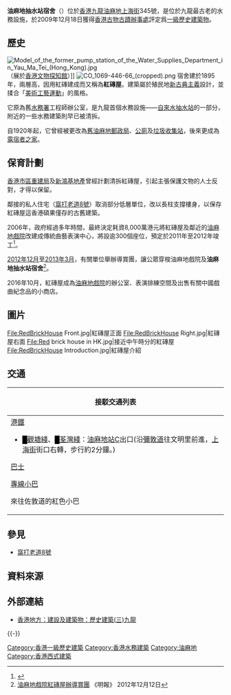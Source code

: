 {{noteTA
|1=zh-hans:艺术与工艺美术运动; zh-tw:美術工藝運動; zh-hk:美術工藝運動
|2=zh-hans:艺术与工艺运动; zh-tw:美術工藝運動; zh-hk:美術工藝運動
}}

{{Coord|22.31234|114.16964|display=title}}

{{Infobox building
| name                 = 前水務署抽水站工程師辦公室<br/><small>Engineer's Office of <br/>the Former Pumping Station,<br/>Water Supplies Department</small>
| native_name          = <big>油麻地抽水站宿舍</big>
| native_name_lang     = zh-hant
| former_names         =
| alternate_names      = 「紅磚屋」
| image                = Engineer's Office of the Former Pumping Station (Hong Kong).jpg
| alt                  = 
| caption              = 完成修葺工程的紅磚屋，上層游廊已恢復原貌；<br>其左後方為「[[窩打老道8號|窩打老道8號]]」，前方道路為[[上海街|上海街]]<br>（攝於2012年初）
| image_size           = 280px
| map_type             = 
| map_alt              = 
| map_caption          = 
| altitude             = 
| building_type        = [[抽水站|抽水站]]
| architectural_style  = [[新古典主義|新古典主義]]建築
| structural_system    = 
| cost                 = 
| ren_cost             =
| location             = {{HKG}}
| address              = [[九龍|九龍]][[油麻地|油麻地]][[上海街|上海街]]344號
| client               = 
| owner                = [[香港政府|香港政府]]
| current_tenants      = 
| landlord             = 
| coordinates          = 
| start_date           = 
| completion_date      = 1895年
| inauguration_date    =
| renovation_date      = 
| demolition_date      = 
| destruction_date     = 
| height               = 
| diameter             = 
| other_dimensions     = 
| floor_count          = 2
| floor_area           = 
| main_contractor      = 
| architect            = 
| architecture_firm    =
| engineer             = [[查維克|查維克]]（Osbert Chadwick）
| embedded             = {{designation list|embed=yes|designation1=HK Grade I|designation1_date=2000}}
| references           = 
}}

'''油麻地抽水站宿舍'''（{{lang-en|Former Pumping Station of Water Supplies Department}}）位於[[香港|香港]][[九龍|九龍]][[油麻地|油麻地]][[上海街|上海街]]345號，是位於九龍最古老的水務設施，於2009年12月18日獲得[[香港古物古蹟辦事處|香港古物古蹟辦事處]]評定爲[[香港一級歷史建築列表|一級歷史建築物]]。

==歷史==
[[File:Model_of_the_former_pump_station_of_the_Water_Supplies_Department_in_Yau_Ma_Tei_(Hong_Kong).jpg|thumb]]<br>（展於[[香港文物探知館|香港文物探知館]]）]]
[[File:CO_1069-446-66_(cropped).png|thumb]]
宿舍建於1895年，兩層高，因用紅磚建成而又稱為'''紅磚屋'''。建築屬於殖民地[[新古典主義|新古典主義]]設計，並揉合「[[艺术与工艺美术运动|美術工藝運動]]」的風格。

它原為舊[[水務署|水務署]]工程師辦公室，是九龍首個水務設施——[[自来水|自來水]][[抽水站|抽水站]]的一部分，附近的一些水務建築則早已被清拆。

自1920年起，它曾經被更改為[[舊油麻地郵政局|舊油麻地郵政局]]、[[公廁|公廁]]及[[垃圾收集站|垃圾收集站]]，後來更成為[[露宿者之家|露宿者之家]]。

==保育計劃==
[[香港市區重建局|香港市區重建局]]及[[新鴻基地產|新鴻基地產]]曾經計劃清拆紅磚屋，引起主張保護文物的人士反對，才得以保留。

鄰接的私人住宅（[[窩打老道8號|窩打老道8號]]）取消部分低層單位，改以長柱支撐樓身，以保存紅磚屋這香港碩果僅存的古舊建築。

2006年，政府經過多年時間，最終決定耗資8,000萬港元將紅磚屋及鄰近的[[油麻地戲院|油麻地戲院]]改建成傳統曲藝表演中心，將設逾300個座位，預定於2011年至2012年竣工<ref>{{cite news | title = 油麻地戲院　變身曲藝中心 | date = 2006-11-25 | url = http://orientaldaily.on.cc/archive/20061125/new/new_a30cnt.html | work = 東方日報 | quote =  | accessdate = 2012-02-18 | archive-date = 2016-03-05 | archive-url = https://web.archive.org/web/20160305074638/http://orientaldaily.on.cc/archive/20061125/new/new_a30cnt.html | dead-url = yes }}</ref>。

[[2012年12月|2012年12月]]至[[2013年3月|2013年3月]]，有關單位舉辦導賞團，讓公眾穿梭油麻地戲院及'''油麻地抽水站宿舍'''<ref>[http://hk.news.yahoo.com/油麻地戲院紅磚屋辦導賞團-034205845.html 油麻地戲院紅磚屋辦導賞團] {{Wayback|url=http://hk.news.yahoo.com/%E6%B2%B9%E9%BA%BB%E5%9C%B0%E6%88%B2%E9%99%A2%E7%B4%85%E7%A3%9A%E5%B1%8B%E8%BE%A6%E5%B0%8E%E8%B3%9E%E5%9C%98-034205845.html |date=20121216014751 }} 《明報》 2012年12月12日</ref>。

2016年10月，紅磚屋成為[[油麻地戲院|油麻地戲院]]的辦公室、表演排練空間及出售有關中國戲曲紀念品的小商店。

==圖片==
<gallery mode="packed" heights="150" style="text-align:left">
File:RedBrickHouse Front.jpg|紅磚屋正面
File:RedBrickHouse Right.jpg|紅磚屋右面
File:Red brick house in HK.jpg|接近中午時分的紅磚屋
File:RedBrickHouse Introduction.jpg|紅磚屋介紹
</gallery>

==交通==
{| class="mw-collapsible mw-collapsed wikitable" style="background:white; margin: 0 auto; width: auto;" 
! 接駁交通列表
|-
|
;[[港鐵|港鐵]]
*<font color="{{觀塘綫色彩}}">█</font>[[觀塘綫|觀塘綫]]、<font color="{{荃灣綫色彩}}">█</font>[[荃灣綫|荃灣綫]]：[[油麻地站|油麻地站]]C出口(沿[[彌敦道|彌敦道]]往文明里前進，[[上海街|上海街]]街口右轉，步行約2分鐘。)
;[[香港巴士|巴士]]
{{九龍新界巴士簡單列表|10|20|36B|36X|46|203E}}
;[[香港小巴|專線小巴]]
{{九龍專線小巴簡單列表|3|43M|74|74S}}
;來往佐敦道的紅色小巴
|}

==參見==
*[[窩打老道8號|窩打老道8號]]

==資料來源==
{{Reflist}}

==外部連結==
{{Commons category|The Engineer's Office of the Former Pumping Station}}
*[http://www.hk-place.com/view.php?id=236 香港地方：建設及建築物：歷史建築(三)九龍] {{Wayback|url=http://www.hk-place.com/view.php?id=236 |date=20041023083057 }}
{{-}}
{{香港一級歷史建築}} 

[[Category:香港一級歷史建築|Category:香港一級歷史建築]]
[[Category:香港水務建築|Category:香港水務建築]]
[[Category:油麻地|Category:油麻地]]
[[Category:香港西式建築|Category:香港西式建築]]